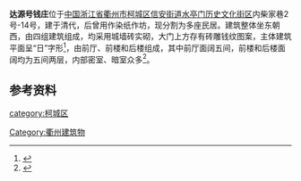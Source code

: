 {{文物保护单位
| 级别 = 省级
| 省区市 = 浙江省
| 名称 = 达源号钱庄
| 图片 = [[File:Dayuan_Old-style_Chinese_Private_Bank_01_2015-06.JPG|220px]]<br><small>西侧临柴家巷大门，2015年6月</small>
| 编号 = 6-203
| 分类 = 古建筑
| 时代 = 清
| 所在 = [[衢州市|衢州市]][[柯城区|柯城区]]
| 登录 = 2011年1月
}}
'''达源号钱庄'''位于[[中国|中国]][[浙江省|浙江省]][[衢州市|衢州市]][[柯城区|柯城区]][[信安街道|信安街道]][[水亭门历史文化街区|水亭门历史文化街区]]内柴家巷2号-14号，建于清代，后曾用作染纸作坊，现分割为多座民居。建筑整体坐东朝西，由四组建筑组成，均采用城墙砖实砌，大门上方存有砖雕钱纹图案，主体建筑平面呈“日”字形<ref>{{cite web |url=http://qz.zjzwfw.gov.cn/art/2014/5/7/art_5584_174.html|title=《达源号”钱庄》|accessdate=2015-10-13|work=|publisher=浙江政务服务网}}</ref>，由前厅、前楼和后楼组成，其中前厅面阔五间，前楼和后楼面阔均为五间两层，内部密室、暗室众多<ref>{{cite web |url=http://zjnews.zjol.com.cn/05zjnews/system/2012/06/05/018550030.shtml|title=《发现故乡的原风景 衢州有不可移动文物7926处》|accessdate=2015-10-13|work=李啸|publisher=浙江新闻}}</ref>。

==参考资料==
{{reflist|2}}
{{DEFAULTSORT:D达}}
{{commons category|Dayuan Old-style Chinese Private Bank}}
{{衢州市境内的浙江省文物保护单位}}

[[Category:衢州建筑物|Category:衢州建筑物]]
[[category:柯城区|category:柯城区]]